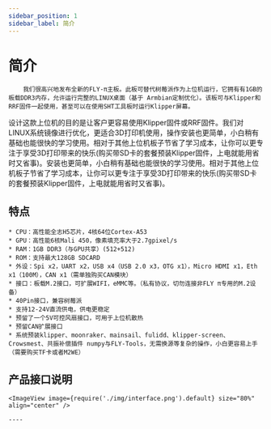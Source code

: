 ---
sidebar_position: 1
sidebar_label: 简介
---


# 简介

        我们很高兴地发布全新的FLY-π主板。此板可替代树莓派作为上位机运行，它拥有有1GB的板载DDR3内存，允许运行完整的LINUX桌面（基于 Armbian定制优化）。该板可与Klipper和RRF固件一起使用，甚至可以在使用SHT工具板时运行Klipper屏幕。

设计这款上位机的目的是让客户更容易使用Klipper固件或RRF固件。我们对LINUX系统镜像进行优化，更适合3D打印机使用，操作安装也更简单，小白稍有基础也能很快的学习使用。相对于其他上位机板子节省了学习成本，让你可以更专注于享受3D打印带来的快乐(购买带SD卡的套餐预装Klipper固件，上电就能用省时又省事)。安装也更简单，小白稍有基础也能很快的学习使用。相对于其他上位机板子节省了学习成本，让你可以更专注于享受3D打印带来的快乐(购买带SD卡的套餐预装Klipper固件，上电就能用省时又省事)。

## 特点

    * CPU：高性能全志H5芯片，4核64位Cortex-A53
    * GPU：高性能6核Mali 450，像素填充率大于2.7gpixel/s
    * RAM：1GB DDR3（与GPU共享）(512+512)
    * ROM：支持最大128GB SDCARD
    * 外设：Spi x2，UART x2，USB x4（USB 2.0 x3，OTG x1），Micro HDMI x1，Eth x1（100M），CAN x1（需单独购买CAN模块）
    * 接口：板载M.2接口，可扩展WIFI，eMMC等。（私有协议，切勿连接非FLY π专用的M.2设备）
    * 40Pin接口，兼容树莓派
    * 支持12-24V直流供电，供电更稳定
    * 预留了一个5V可控风扇接口，可用于上位机散热
    * 预留CAN扩展接口
    * 系统预装klipper、moonraker、mainsail、fulidd、klipper-screen、Crowsmest、共振补偿插件 numpy与FLY-Tools，无需换源等复杂的操作，小白更容易上手（需要购买TF卡或者M2WE）

## 产品接口说明

    <ImageView image={require('./img/interface.png').default} size="80%" align="center" />

    ----
